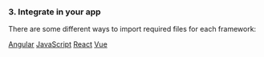 
<Meta title="00-Intro/Getting Started" />

<Start />

### 3. Integrate in your app

There are some different ways to import required files for each framework:

[<db-button variant="secondary-outline">Angular</db-button>](/story/intro-frameworks-angular--page)
[<db-button variant="secondary-outline">JavaScript</db-button>](/story/intro-frameworks-javascript--page)
[<db-button variant="secondary-outline">React</db-button>](/story/intro-frameworks-react--page)
[<db-button variant="secondary-outline">Vue</db-button>](/story/intro-frameworks-vue--page)

<Update />

<License />

